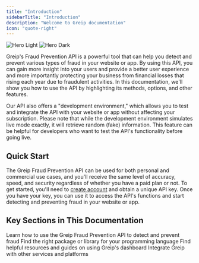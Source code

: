 ```yaml
---
title: "Introduction"
sidebarTitle: "Introduction"
description: "Welcome to Greip documentation"
icon: "quote-right"
---
```


<img
  className="block dark:hidden"
  src="/images/hero-light.svg"
  alt="Hero Light"
/>
<img
  className="hidden dark:block"
  src="/images/hero-dark.svg"
  alt="Hero Dark"
/>

Greip's Fraud Prevention API is a powerful tool that can help you detect and prevent various types of fraud in your website or app. By using this API, you can gain more insight into your users and provide a better user experience and more importantly protecting your business from financial losses that rising each year due to fraudulent activities. In this documentation, we'll show you how to use the API by highlighting its methods, options, and other features.

Our API also offers a "development environment," which allows you to test and integrate the API with your website or app without affecting your subscription. Please note that while the development environment simulates live mode exactly, it will retrieve random (fake) information. This feature can be helpful for developers who want to test the API's functionality before going live.

## Quick Start

The Greip Fraud Prevention API can be used for both personal and commercial use cases, and you'll receive the same level of accuracy, speed, and security regardless of whether you have a paid plan or not. To get started, you'll need to [create account](https://dashboard.greip.io/register) and obtain a unique API key. Once you have your key, you can use it to access the API's functions and start detecting and preventing fraud in your website or app.

## Key Sections in This Documentation

<CardGroup cols={2}>
  <Card
    title="API Reference"
    icon="code"
    href="/api-reference/endpoint/data-lookup/geoip"
  >
    Learn how to use the Greip Fraud Prevention API to detect and prevent fraud
  </Card>
  <Card
    title="Packages & Libraries"
    icon="square-code"
    href="/packages-and-libraries/list-of-packages-and-libraries"
  >
    Find the right package or library for your programming language
  </Card>
  <Card
    title="Knowledge Base"
    icon="book"
    href="/knowledge-base/getting-started/introduction"
  >
    Find helpful resources and guides on using Greip's dashboard
  </Card>
  <Card
    title="Integrations"
    icon="plug"
    href="https://greip.io/integrations/all"
  >
    Integrate Greip with other services and platforms
  </Card>
</CardGroup>
